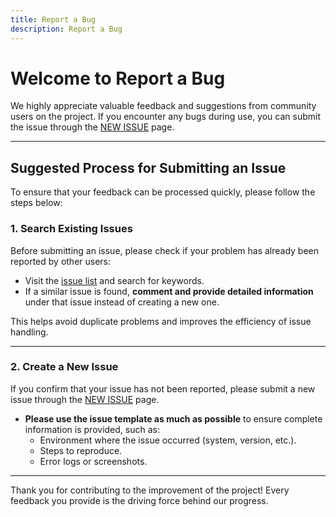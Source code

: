 ```yaml
---
title: Report a Bug
description: Report a Bug
---
```


# Welcome to Report a Bug

We highly appreciate valuable feedback and suggestions from community users on the project. If you encounter any bugs during use, you can submit the issue through the [NEW ISSUE](https://github.com/CodePhiliaX/fastexcel/issues/new/choose) page.

---

## Suggested Process for Submitting an Issue

To ensure that your feedback can be processed quickly, please follow the steps below:

### 1. **Search Existing Issues**
Before submitting an issue, please check if your problem has already been reported by other users:
- Visit the [issue list](https://github.com/CodePhiliaX/fastexcel/issues) and search for keywords.
- If a similar issue is found, **comment and provide detailed information** under that issue instead of creating a new one.

This helps avoid duplicate problems and improves the efficiency of issue handling.

---

### 2. **Create a New Issue**
If you confirm that your issue has not been reported, please submit a new issue through the [NEW ISSUE](https://github.com/CodePhiliaX/fastexcel/issues/new/choose) page.

- **Please use the issue template as much as possible** to ensure complete information is provided, such as:
  - Environment where the issue occurred (system, version, etc.).
  - Steps to reproduce.
  - Error logs or screenshots.

---

Thank you for contributing to the improvement of the project! Every feedback you provide is the driving force behind our progress.